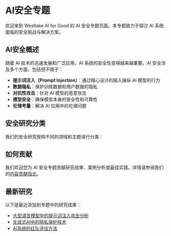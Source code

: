 
# AI安全专题

欢迎来到 Westlake AI for Good 的 AI 安全专题页面。本专题致力于探讨 AI 系统面临的安全挑战与解决方案。

## AI安全概述

随着 AI 技术的迅速发展和广泛应用，AI 系统的安全性变得越来越重要。AI 安全涉及多个方面，包括但不限于：

- **提示词注入（Prompt Injection）**：通过精心设计的输入操纵 AI 模型的行为
- **数据隐私**：保护训练数据和用户数据的隐私
- **对抗性攻击**：针对 AI 模型的恶意攻击
- **模型安全**：确保模型本身的安全性和可靠性
- **伦理考量**：解决 AI 应用中的伦理问题

## 安全研究分类

我们的安全研究按照不同的领域和主题进行分类：

<div className="mt-8 grid gap-4 grid-cols-1 md:grid-cols-2">
  <Card
    title="提示词注入"
    description="研究提示词注入攻击及防御策略"
    href="/security/prompt-injection"
  />
  <Card
    title="数据隐私"
    description="探讨 AI 系统中的数据隐私保护"
    href="/security/privacy"
  />
  <Card
    title="对抗性攻击"
    description="分析对抗性攻击技术及防御方法"
    href="/security/adversarial"
  />
  <Card
    title="模型鲁棒性"
    description="研究提高 AI 模型鲁棒性的方法"
    href="/security/robustness"
  />
  <Card
    title="AI 伦理"
    description="探讨 AI 应用中的伦理问题"
    href="/security/ethics"
  />
  <Card
    title="AI 治理"
    description="研究 AI 系统的治理框架和政策"
    href="/security/governance"
  />
</div>

## 如何贡献

我们欢迎您为 AI 安全专题贡献研究成果、案例分析或最佳实践。详情请参阅我们的[内容贡献指北](/contributing/content)。

## 最新研究

以下是最近添加到专题中的研究成果：

- [大型语言模型中的提示词注入攻击分析](/security/prompt-injection/analysis)
- [生成式AI中的隐私保护技术](/security/privacy/generative-ai-privacy)
- [AI系统的红队评估方法](/security/adversarial/red-teaming)
